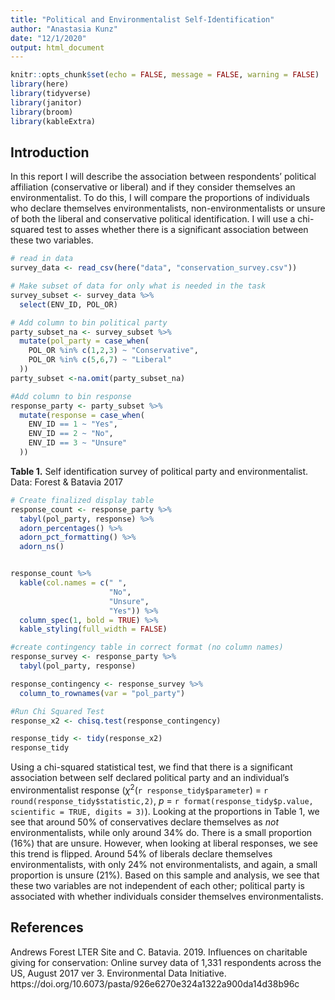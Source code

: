 ```yaml
---
title: "Political and Environmentalist Self-Identification"
author: "Anastasia Kunz"
date: "12/1/2020"
output: html_document
---
```


```r
knitr::opts_chunk$set(echo = FALSE, message = FALSE, warning = FALSE)
library(here)
library(tidyverse)
library(janitor)
library(broom)
library(kableExtra)
```

## Introduction 

In this report I will describe the association between respondents’ political affiliation (conservative or liberal) and if they consider themselves an environmentalist. To do this, I will compare the proportions of individuals who declare themselves environmentalists, non-environmentalists or unsure of both the liberal and conservative political identification. I will use a chi-squared test to asses whether there is a significant association between these two variables. 

```r
# read in data
survey_data <- read_csv(here("data", "conservation_survey.csv"))
```

```r
# Make subset of data for only what is needed in the task
survey_subset <- survey_data %>% 
  select(ENV_ID, POL_OR)
```

```r
# Add column to bin political party
party_subset_na <- survey_subset %>% 
  mutate(pol_party = case_when(
    POL_OR %in% c(1,2,3) ~ "Conservative", 
    POL_OR %in% c(5,6,7) ~ "Liberal"
  ))
party_subset <-na.omit(party_subset_na)
```

```r
#Add column to bin response
response_party <- party_subset %>% 
  mutate(response = case_when(
    ENV_ID == 1 ~ "Yes",
    ENV_ID == 2 ~ "No",
    ENV_ID == 3 ~ "Unsure"
  ))
```

**Table 1.** Self identification survey of political party and environmentalist. Data: Forest & Batavia 2017
```r
# Create finalized display table 
response_count <- response_party %>% 
  tabyl(pol_party, response) %>% 
  adorn_percentages() %>% 
  adorn_pct_formatting() %>% 
  adorn_ns()


response_count %>% 
  kable(col.names = c(" ",
                      "No",
                      "Unsure",
                      "Yes")) %>% 
  column_spec(1, bold = TRUE) %>% 
  kable_styling(full_width = FALSE)


```
 

```r
#create contingency table in correct format (no column names)
response_survey <- response_party %>% 
  tabyl(pol_party, response)

response_contingency <- response_survey %>% 
  column_to_rownames(var = "pol_party")


```




```r

#Run Chi Squared Test 
response_x2 <- chisq.test(response_contingency)

response_tidy <- tidy(response_x2)
response_tidy


```

Using a chi-squared statistical test, we find that there is a significant association between self declared political party and an individual's environmentalist response ($\chi$^2^(`r response_tidy$parameter`) = `r round(response_tidy$statistic,2)`, *p* = `r format(response_tidy$p.value, scientific = TRUE, digits = 3)`). Looking at the proportions in Table 1, we see that around 50% of conservatives declare themselves as *not* environmentalists, while only around 34% do. There is a small proportion (16%) that are unsure. However, when looking at liberal responses, we see this trend is flipped. Around 54% of liberals declare themselves environmentalists, with only 24% not environmentalists, and again, a small proportion is unsure (21%). Based on this sample and analysis, we see that these two variables are not independent of each other; political party is associated with whether individuals consider themselves environmentalists. 


## References 

Andrews Forest LTER Site and C. Batavia. 2019. Influences on charitable giving for conservation: Online survey data of 1,331 respondents across the US, August 2017 ver 3. Environmental Data Initiative. https://doi.org/10.6073/pasta/926e6270e324a1322a900da14d38b96c


